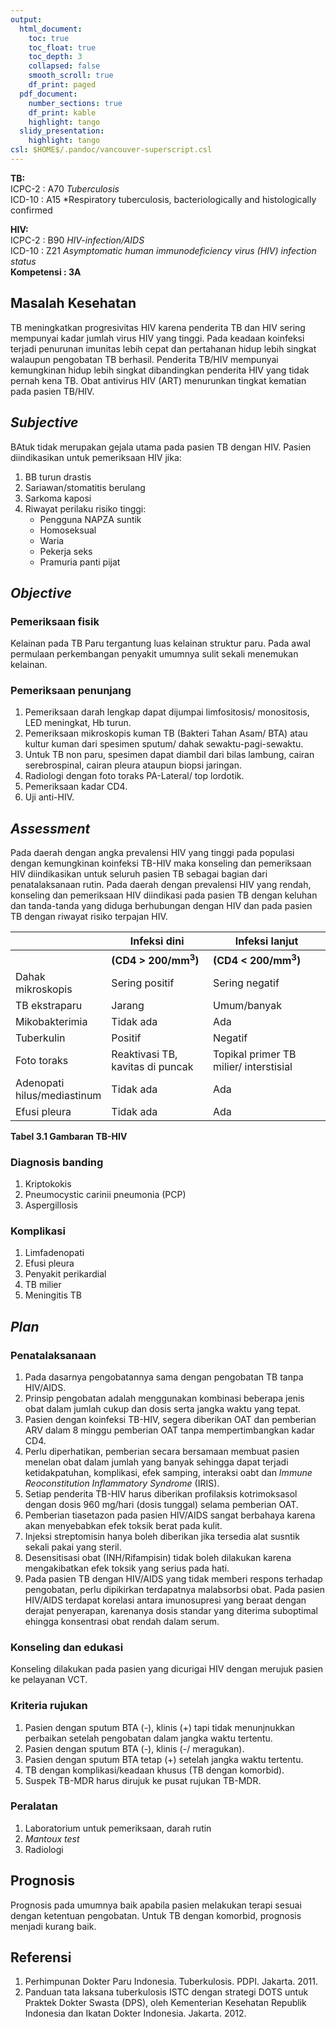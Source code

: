 ```yaml
---
output:
  html_document:
    toc: true
    toc_float: true
    toc_depth: 3
    collapsed: false
    smooth_scroll: true
    df_print: paged
  pdf_document:
    number_sections: true
    df_print: kable
    highlight: tango
  slidy_presentation:
    highlight: tango
csl: $HOME$/.pandoc/vancouver-superscript.csl
---
```


**TB:**  
ICPC-2		: A70 *Tuberculosis*  
ICD-10		: A15 *Respiratory tuberculosis, bacteriologically and
histologically confirmed  

**HIV:**  
ICPC-2		: B90 *HIV-infection/AIDS*  
ICD-10		: Z21 *Asymptomatic human immunodeficiency virus (HIV) infection status*  
**Kompetensi 	: 3A**

## Masalah Kesehatan

TB meningkatkan progresivitas HIV karena penderita TB dan HIV sering mempunyai
kadar jumlah virus HIV yang tinggi. Pada keadaan koinfeksi terjadi penurunan
imunitas lebih cepat dan pertahanan hidup lebih singkat walaupun pengobatan TB
berhasil. Penderita TB/HIV mempunyai kemungkinan hidup lebih singkat
dibandingkan penderita HIV yang tidak pernah kena TB. Obat antivirus HIV (ART)
menurunkan tingkat kematian pada pasien TB/HIV.

## *Subjective*

BAtuk tidak merupakan gejala utama pada pasien TB dengan HIV. Pasien
diindikasikan untuk pemeriksaan HIV jika:

1. BB turun drastis
1. Sariawan/stomatitis berulang
1. Sarkoma kaposi
1. Riwayat perilaku risiko tinggi:
   * Pengguna NAPZA suntik
   * Homoseksual
   * Waria
   * Pekerja seks
   * Pramuria panti pijat

## *Objective*

### Pemeriksaan fisik

Kelainan pada TB Paru tergantung luas kelainan struktur paru. Pada awal
permulaan perkembangan penyakit umumnya sulit sekali menemukan kelainan.

### Pemeriksaan penunjang

1. Pemeriksaan darah lengkap dapat dijumpai limfositosis/ monositosis, LED
   meningkat, Hb turun.
1. Pemeriksaan mikroskopis kuman TB (Bakteri Tahan Asam/ BTA) atau kultur kuman
   dari spesimen sputum/ dahak sewaktu-pagi-sewaktu.
1. Untuk TB non paru, spesimen dapat diambil dari bilas lambung, cairan
   serebrospinal, cairan pleura ataupun biopsi jaringan.
1. Radiologi dengan foto toraks PA-Lateral/ top lordotik.
1. Pemeriksaan kadar CD4.
1. Uji anti-HIV.

## *Assessment*

Pada daerah dengan angka prevalensi HIV yang tinggi pada populasi dengan
kemungkinan koinfeksi TB-HIV maka konseling dan pemeriksaan HIV diindikasikan
untuk seluruh pasien TB sebagai bagian dari penatalaksanaan rutin. Pada daerah
dengan prevalensi HIV yang rendah, konseling dan pemeriksaan HIV diindikasi
pada pasien TB dengan keluhan dan tanda-tanda yang diduga berhubungan dengan
HIV dan pada pasien TB dengan riwayat risiko terpajan HIV.

|                             | Infeksi dini                     | Infeksi lanjut                         |
|-----------------------------|----------------------------------|----------------------------------------|
|                             | **(CD4 > 200/mm^3^)**            | **(CD4 < 200/mm^3^)**                    |
| Dahak mikroskopis           | Sering positif                   | Sering negatif                         |
| TB ekstraparu               | Jarang                           | Umum/banyak                            |
| Mikobakterimia              | Tidak ada                        | Ada                                    |
| Tuberkulin                  | Positif                          | Negatif                                |
| Foto toraks                 | Reaktivasi TB, kavitas di puncak | Topikal primer TB milier/ interstisial |
| Adenopati hilus/mediastinum | Tidak ada                        | Ada                                    |
| Efusi pleura                | Tidak ada                        | Ada                                    |

**Tabel 3.1 Gambaran TB-HIV**

### Diagnosis banding

1. Kriptokokis
1. Pneumocystic carinii pneumonia (PCP)
1. Aspergillosis

### Komplikasi

1. Limfadenopati
1. Efusi pleura
1. Penyakit perikardial
1. TB milier
1. Meningitis TB

## *Plan*

### Penatalaksanaan

1. Pada dasarnya pengobatannya sama dengan pengobatan TB tanpa HIV/AIDS.
1. Prinsip pengobatan adalah menggunakan kombinasi beberapa jenis obat dalam
   jumlah cukup dan dosis serta jangka waktu yang tepat.
1. Pasien dengan koinfeksi TB-HIV, segera diberikan OAT dan pemberian ARV dalam
   8 minggu pemberian OAT tanpa mempertimbangkan kadar CD4.
1. Perlu diperhatikan, pemberian secara bersamaan membuat pasien menelan obat
   dalam jumlah yang banyak sehingga dapat terjadi ketidakpatuhan, komplikasi,
   efek samping, interaksi oabt dan *Immune Reoconstitution Inflammatory
   Syndrome* (IRIS).
1. Setiap penderita TB-HIV harus diberikan profilaksis kotrimoksasol dengan
   dosis 960 mg/hari (dosis tunggal) selama pemberian OAT.
1. Pemberian tiasetazon pada pasien HIV/AIDS sangat berbahaya karena akan
   menyebabkan efek toksik berat pada kulit.
1. Injeksi streptomisin hanya boleh diberikan jika tersedia alat susntik sekali
   pakai yang steril.
1. Desensitisasi obat (INH/Rifampisin) tidak boleh dilakukan karena
   mengakibatkan efek toksik yang serius pada hati.
1. Pada pasien TB dengan HIV/AIDS yang tidak memberi respons terhadap
   pengobatan, perlu dipikirkan terdapatnya malabsorbsi obat. Pada pasien
   HIV/AIDS terdapat korelasi antara imunosupresi yang beraat dengan derajat
   penyerapan, karenanya dosis standar yang diterima suboptimal ehingga
   konsentrasi obat rendah dalam serum.

### Konseling dan edukasi

Konseling dilakukan pada pasien yang dicurigai HIV dengan merujuk pasien ke pelayanan VCT.

### Kriteria rujukan

1. Pasien dengan sputum BTA (-), klinis (+) tapi tidak menunjnukkan perbaikan
   setelah pengobatan dalam jangka waktu tertentu.
1. Pasien dengan sputum BTA (-), klinis (-/ meragukan).
1. Pasien dengan sputum BTA tetap (+) setelah jangka waktu tertentu.
1. TB dengan komplikasi/keadaan khusus (TB dengan komorbid).
1. Suspek TB-MDR harus dirujuk ke pusat rujukan TB-MDR.

### Peralatan

1. Laboratorium untuk pemeriksaan, darah rutin
1. *Mantoux test*
1. Radiologi

## Prognosis

Prognosis pada umumnya baik apabila pasien melakukan terapi sesuai dengan
ketentuan pengobatan. Untuk TB dengan komorbid, prognosis menjadi kurang baik.

## Referensi

1. Perhimpunan Dokter Paru Indonesia. Tuberkulosis. PDPI. Jakarta. 2011.
1. Panduan tata laksana tuberkulosis ISTC dengan strategi DOTS untuk Praktek
   Dokter Swasta (DPS), oleh Kementerian Kesehatan Republik Indonesia dan
   Ikatan Dokter Indonesia. Jakarta. 2012.
